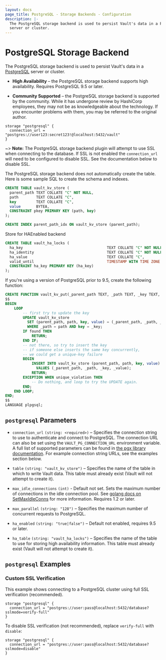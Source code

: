 ```yaml
---
layout: docs
page_title: PostgreSQL - Storage Backends - Configuration
description: |-
  The PostgreSQL storage backend is used to persist Vault's data in a PostgreSQL
  server or cluster.
---
```


# PostgreSQL Storage Backend

The PostgreSQL storage backend is used to persist Vault's data in a
[PostgreSQL][postgresql] server or cluster.

- **High Availability** – the PostgreSQL storage backend supports
  high availability. Requires PostgreSQL 9.5 or later.

- **Community Supported** – the PostgreSQL storage backend is supported by the
  community. While it has undergone review by HashiCorp employees, they may not
  be as knowledgeable about the technology. If you encounter problems with them,
  you may be referred to the original author.

```hcl
storage "postgresql" {
  connection_url = "postgres://user123:secret123!@localhost:5432/vault"
}
```

~> **Note:** The PostgreSQL storage backend plugin will attempt to use SSL
when connecting to the database. If SSL is not enabled the `connection_url`
will need to be configured to disable SSL. See the documentation below
to disable SSL.

The PostgreSQL storage backend does not automatically create the table. Here is
some sample SQL to create the schema and indexes.

```sql
CREATE TABLE vault_kv_store (
  parent_path TEXT COLLATE "C" NOT NULL,
  path        TEXT COLLATE "C",
  key         TEXT COLLATE "C",
  value       BYTEA,
  CONSTRAINT pkey PRIMARY KEY (path, key)
);

CREATE INDEX parent_path_idx ON vault_kv_store (parent_path);
```

Store for HAEnabled backend

```sql
CREATE TABLE vault_ha_locks (
  ha_key                                      TEXT COLLATE "C" NOT NULL,
  ha_identity                                 TEXT COLLATE "C" NOT NULL,
  ha_value                                    TEXT COLLATE "C",
  valid_until                                 TIMESTAMP WITH TIME ZONE NOT NULL,
  CONSTRAINT ha_key PRIMARY KEY (ha_key)
);
```

If you're using a version of PostgreSQL prior to 9.5, create the following function:

```sql
CREATE FUNCTION vault_kv_put(_parent_path TEXT, _path TEXT, _key TEXT, _value BYTEA) RETURNS VOID AS
$$
BEGIN
    LOOP
        -- first try to update the key
        UPDATE vault_kv_store
          SET (parent_path, path, key, value) = (_parent_path, _path, _key, _value)
          WHERE _path = path AND key = _key;
        IF found THEN
            RETURN;
        END IF;
        -- not there, so try to insert the key
        -- if someone else inserts the same key concurrently,
        -- we could get a unique-key failure
        BEGIN
            INSERT INTO vault_kv_store (parent_path, path, key, value)
              VALUES (_parent_path, _path, _key, _value);
            RETURN;
        EXCEPTION WHEN unique_violation THEN
            -- Do nothing, and loop to try the UPDATE again.
        END;
    END LOOP;
END;
$$
LANGUAGE plpgsql;
```

## `postgresql` Parameters

- `connection_url` `(string: <required>)` – Specifies the connection string to
  use to authenticate and connect to PostgreSQL. The connection URL can also be
  set using the `VAULT_PG_CONNECTION_URL` environment variable. A full list of supported
  parameters can be found in [the pgx library documentation][pgxlib]. For example
  connection string URLs, see the examples section below.

- `table` `(string: "vault_kv_store")` – Specifies the name of the table in
  which to write Vault data. This table must already exist (Vault will not
  attempt to create it).

- `max_idle_connections` `(int)` - Default not set. Sets the maximum number of
  connections in the idle connection pool. See
  [golang docs on SetMaxIdleConns][golang_setmaxidleconns] for more information.
  Requires 1.2 or later.

- `max_parallel` `(string: "128")` – Specifies the maximum number of concurrent
  requests to PostgreSQL.

- `ha_enabled` `(string: "true|false")` – Default not enabled, requires 9.5 or later.

- `ha_table` `(string: "vault_ha_locks")` – Specifies the name of the table to use
  for storing high availability information. This table must already exist (Vault
  will not attempt to create it).

## `postgresql` Examples

### Custom SSL Verification

This example shows connecting to a PostgreSQL cluster using full SSL
verification (recommended).

```hcl
storage "postgresql" {
  connection_url = "postgres://user:pass@localhost:5432/database?sslmode=verify-full"
}
```

To disable SSL verification (not recommended), replace `verify-full` with
`disable`:

```hcl
storage "postgresql" {
  connection_url = "postgres://user:pass@localhost:5432/database?sslmode=disable"
}
```

[golang_setmaxidleconns]: https://golang.org/pkg/database/sql/#DB.SetMaxIdleConns
[postgresql]: https://www.postgresql.org/
[pgxlib]: https://pkg.go.dev/github.com/jackc/pgx/v4#hdr-Establishing_a_Connection
